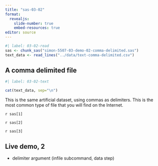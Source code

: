 ```yaml
---
title: "sas-03-02"
format: 
  revealjs:
    slide-number: true
    embed-resources: true
editor: source
---
```


```r
#| label: 03-02-read
sas <- chunk_sas("simon-5507-03-demo-02-comma-delimited.sas")
text_data <- read_lines("../data/text-comma-delimited.csv")
```

## A comma delimited file

```r
#| label: 03-02-text

cat(text_data, sep="\n")
```

::: notes

This is the same artificial dataset, using commas as delimiters. This is the most common type of file that you will find on the Internet.

:::

`r sas[1]`

`r sas[2]`

`r sas[3]`

## Live demo, 2

-   delimiter argument (infile subcommand, data step)
